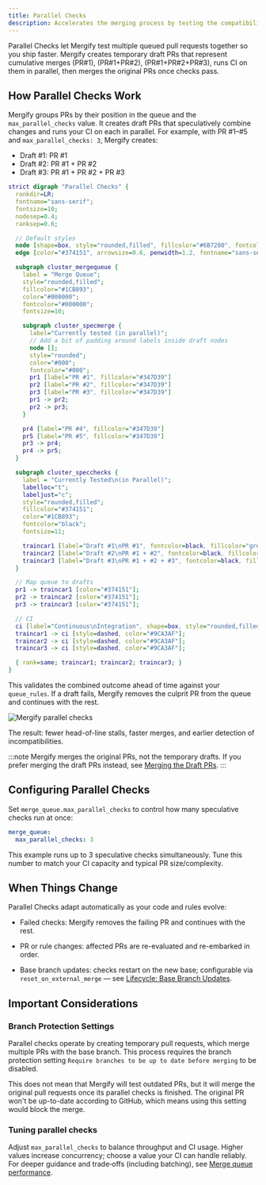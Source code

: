 ```yaml
---
title: Parallel Checks
description: Accelerates the merging process by testing the compatibility of multiple queued pull requests in parallel.
---
```



Parallel Checks let Mergify test multiple queued pull requests together so you
ship faster. Mergify creates temporary draft PRs that represent cumulative
merges (PR#1), (PR#1+PR#2), (PR#1+PR#2+PR#3), runs CI on them in parallel, then
merges the original PRs once checks pass.

## How Parallel Checks Work

Mergify groups PRs by their position in the queue and the `max_parallel_checks`
value. It creates draft PRs that speculatively combine changes and runs your CI
on each in parallel. For example, with PR #1–#5 and `max_parallel_checks: 3`,
Mergify creates:

- Draft #1: PR #1
- Draft #2: PR #1 + PR #2
- Draft #3: PR #1 + PR #2 + PR #3

```dot class="graph"
strict digraph "Parallel Checks" {
  rankdir=LR;
  fontname="sans-serif";
  fontsize=10;
  nodesep=0.4;
  ranksep=0.6;

  // Default styles
  node [shape=box, style="rounded,filled", fillcolor="#6B7280", fontcolor=white, fontname="sans-serif", margin="0.2,0.1"]
  edge [color="#374151", arrowsize=0.6, penwidth=1.2, fontname="sans-serif"];

  subgraph cluster_mergequeue {
    label = "Merge Queue";
    style="rounded,filled";
    fillcolor="#1CB893";
    color="#000000";
    fontcolor="#000000";
    fontsize=10;

    subgraph cluster_specmerge {
      label="Currently tested (in parallel)";
      // Add a bit of padding around labels inside draft nodes
      node [];
      style="rounded";
      color="#000";
      fontcolor="#000";
      pr1 [label="PR #1", fillcolor="#347D39"]
      pr2 [label="PR #2", fillcolor="#347D39"]
      pr3 [label="PR #3", fillcolor="#347D39"]
      pr1 -> pr2;
      pr2 -> pr3;
    }

    pr4 [label="PR #4", fillcolor="#347D39"]
    pr5 [label="PR #5", fillcolor="#347D39"]
    pr3 -> pr4;
    pr4 -> pr5;
  }

  subgraph cluster_specchecks {
    label = "Currently Tested\n(in Parallel)";
    labelloc="t";
    labeljust="c";
    style="rounded,filled";
    fillcolor="#374151";
    color="#1CB893";
    fontcolor="black";
    fontsize=11;

    traincar1 [label="Draft #1\nPR #1", fontcolor=black, fillcolor="grey"]
    traincar2 [label="Draft #2\nPR #1 + #2", fontcolor=black, fillcolor="grey"]
    traincar3 [label="Draft #3\nPR #1 + #2 + #3", fontcolor=black, fillcolor="grey"]
  }

  // Map queue to drafts
  pr1 -> traincar1 [color="#374151"];
  pr2 -> traincar2 [color="#374151"];
  pr3 -> traincar3 [color="#374151"];

  // CI
  ci [label="Continuous\nIntegration", shape=box, style="rounded,filled", fillcolor="#111827", fontcolor=white]
  traincar1 -> ci [style=dashed, color="#9CA3AF"];
  traincar2 -> ci [style=dashed, color="#9CA3AF"];
  traincar3 -> ci [style=dashed, color="#9CA3AF"];

  { rank=same; traincar1; traincar2; traincar3; }
}

```

This validates the combined outcome ahead of time against your `queue_rules`.
If a draft fails, Mergify removes the culprit PR from the queue and continues
with the rest.

<Image src={specChecksListScreenshot} alt="Mergify parallel checks" />

The result: fewer head-of-line stalls, faster merges, and earlier detection of
incompatibilities.

:::note
  Mergify merges the original PRs, not the temporary drafts. If you prefer
  merging the draft PRs instead, see [Merging the Draft
  PRs](/merge-queue/batches#merging-the-draft-prs).
:::

## Configuring Parallel Checks

Set `merge_queue.max_parallel_checks` to control how many speculative checks run at once:

```yaml
merge_queue:
  max_parallel_checks: 3
```
This example runs up to 3 speculative checks simultaneously. Tune this number
to match your CI capacity and typical PR size/complexity.

## When Things Change

Parallel Checks adapt automatically as your code and rules evolve:

- Failed checks: Mergify removes the failing PR and continues with the rest.

- PR or rule changes: affected PRs are re-evaluated and re-embarked in order.

- Base branch updates: checks restart on the new base; configurable via
  `reset_on_external_merge` — see [Lifecycle: Base Branch
  Updates](/merge-queue/lifecycle#base-branch-updates).

## Important Considerations

### Branch Protection Settings

Parallel checks operate by creating temporary pull requests, which merge
multiple PRs with the base branch. This process requires the branch protection
setting `Require branches to be up to date before merging` to be disabled.

This does not mean that Mergify will test outdated PRs, but it will merge the
original pull requests once its parallel checks is finished. The original PR
won't be up-to-date according to GitHub, which means using this setting would
block the merge.

### Tuning parallel checks

Adjust `max_parallel_checks` to balance throughput and CI usage. Higher values
increase concurrency; choose a value your CI can handle reliably. For deeper
guidance and trade‑offs (including batching), see [Merge queue
performance](/merge-queue/performance).
